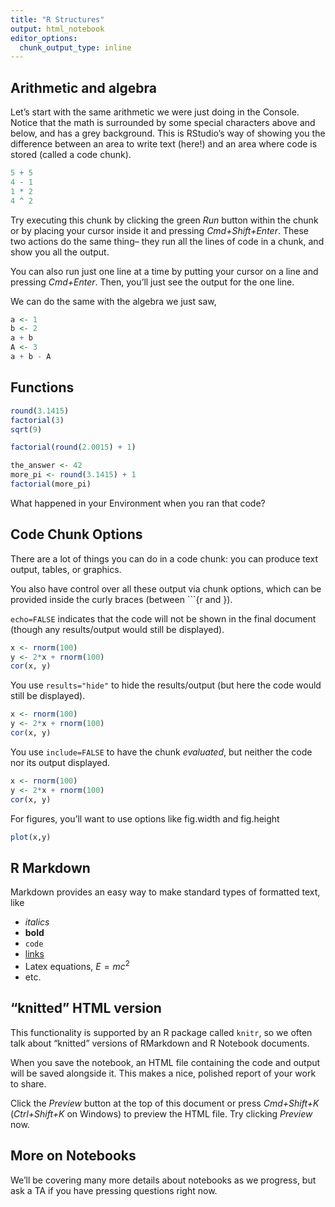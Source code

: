 ```yaml
---
title: "R Structures"
output: html_notebook
editor_options: 
  chunk_output_type: inline
---
```


## Arithmetic and algebra

Let's start with the same arithmetic we were just doing in the Console. Notice that the math is surrounded by some special characters above and below, and has a grey background. This is RStudio's way of showing you the difference between an area to write text (here!) and an area where code is stored (called a code chunk).

```r
5 + 5
4 - 1
1 * 2
4 ^ 2
```

Try executing this chunk by clicking the green *Run* button within the chunk or by placing your cursor inside it and pressing *Cmd+Shift+Enter*. These two actions do the same thing-- they run all the lines of code in a chunk, and show you all the output.

You can also run just one line at a time by putting your cursor on a line and pressing *Cmd+Enter*. Then, you'll just see the output for the one line. 

We can do the same with the algebra we just saw,

```r
a <- 1
b <- 2
a + b
A <- 3
a + b - A
```

## Functions 

```r
round(3.1415)
factorial(3)
sqrt(9)

factorial(round(2.0015) + 1)
```


```r
the_answer <- 42
more_pi <- round(3.1415) + 1
factorial(more_pi)
```

What happened in your Environment when you ran that code? 

## Code Chunk Options 

There are a lot of things you can do in a code chunk: you can produce text output, tables, or graphics. 

You also have control over all these output via chunk options, which can be provided inside the curly braces (between ```{r and }). 

`echo=FALSE` indicates that the code will not be shown in the final document (though any results/output would still be displayed).

```r
x <- rnorm(100)
y <- 2*x + rnorm(100)
cor(x, y)
```
You use `results="hide"` to hide the results/output (but here the code would still be displayed).

```r
x <- rnorm(100)
y <- 2*x + rnorm(100)
cor(x, y)
```
You use `include=FALSE` to have the chunk *evaluated*, but neither the code nor its output displayed.

```r
x <- rnorm(100)
y <- 2*x + rnorm(100)
cor(x, y)
```

For figures, you’ll want to use options like fig.width and fig.height

```r
plot(x,y)
```

## R Markdown

Markdown provides an easy way to make standard types of formatted text, like

- *italics*
- **bold**
- `code`
- [links](rmarkdown.rstudio.com)
- Latex equations, $E = mc^{2}$
- etc.


## "knitted" HTML version

This functionality is supported by an R package called `knitr`, so we often talk about "knitted" versions of RMarkdown and R Notebook documents. 

When you save the notebook, an HTML file containing the code and output will be saved alongside it. This makes a nice, polished report of your work to share.

Click the *Preview* button at the top of this document or press *Cmd+Shift+K* (*Ctrl+Shift+K* on Windows) to preview the HTML file. Try clicking *Preview* now.

## More on Notebooks

We'll be covering many more details about notebooks as we progress, but ask a TA if you have pressing questions right now. 

